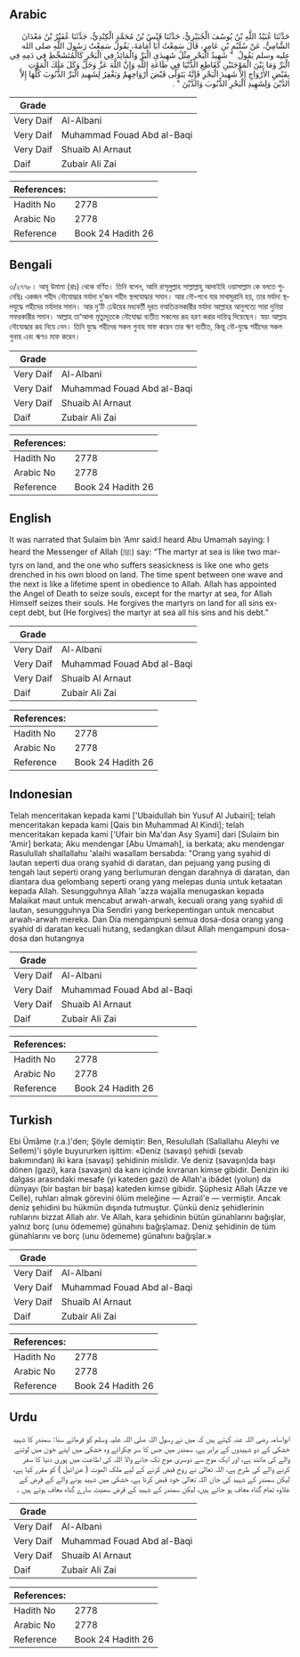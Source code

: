 ## Arabic


<div dir="rtl" lang="ar" style={{fontSize:'larger',backgroundColor:'#f8f9fa',padding:20}}>
حَدَّثَنَا عُبَيْدُ اللَّهِ بْنُ يُوسُفَ الْجُبَيْرِيُّ، حَدَّثَنَا قَيْسُ بْنُ مُحَمَّدٍ الْكِنْدِيُّ، حَدَّثَنَا عُفَيْرُ بْنُ مَعْدَانَ الشَّامِيُّ، عَنْ سُلَيْمِ بْنِ عَامِرٍ، قَالَ سَمِعْتُ أَبَا أُمَامَةَ، يَقُولُ سَمِعْتُ رَسُولَ اللَّهِ صلى الله عليه وسلم يَقُولُ ‏ "‏ شَهِيدُ الْبَحْرِ مِثْلُ شَهِيدَىِ الْبَرِّ وَالْمَائِدُ فِي الْبَحْرِ كَالْمُتَشَحِّطِ فِي دَمِهِ فِي الْبَرِّ وَمَا بَيْنَ الْمَوْجَتَيْنِ كَقَاطِعِ الدُّنْيَا فِي طَاعَةِ اللَّهِ وَإِنَّ اللَّهَ عَزَّ وَجَلَّ وَكَلَ مَلَكَ الْمَوْتِ بِقَبْضِ الأَرْوَاحِ إِلاَّ شَهِيدَ الْبَحْرِ فَإِنَّهُ يَتَوَلَّى قَبْضَ أَرْوَاحِهِمْ وَيَغْفِرُ لِشَهِيدِ الْبَرِّ الذُّنُوبَ كُلَّهَا إِلاَّ الدَّيْنَ وَلِشَهِيدِ الْبَحْرِ الذُّنُوبَ وَالدَّيْنَ ‏"‏ ‏.‏
</div>
<div style={{backgroundColor:'#f8f9fa',padding:20, marginBottom: 10}}><table> <thead> <tr> <th>Grade</th> <th></th> </tr> </thead> <tbody> <tr><td>Very Daif</td><td>Al-Albani</td></tr><tr><td>Very Daif</td><td>Muhammad Fouad Abd al-Baqi</td></tr><tr><td>Very Daif</td><td>Shuaib Al Arnaut</td></tr><tr><td>Daif</td><td>Zubair Ali Zai</td></tr></tbody></table><table> <thead> <tr> <th>References:</th> <th></th> </tr> </thead> <tbody><tr><td>Hadith No</td><td>2778</td></tr><tr><td>Arabic No</td><td>2778</td></tr><tr><td>Reference</td><td>Book 24 Hadith 26</td></tr></tbody></table></div>

## Bengali


<div dir="ltr" lang="bn" style={{fontSize:'larger',backgroundColor:'#f8f9fa',padding:20}}>
৩/২৭৭৮। আবূ উমামা (রাঃ) থেকে বর্ণিত। তিনি বলেন, আমি রাসূলুল্লাহ সাল্লাল্লাহু আলাইহি ওয়াসাল্লাম কে বলতে শুনেছিঃ একজন শহীদ নৌযোদ্ধার মর্যাদা দু’জন শহীদ স্থলযোদ্ধার সমান। আর নৌ-পথে যার মাথাঘুরানি হয়, তার মর্যাদা স্থলযুদ্ধে শহীদের মর্যাদার সমান। আর দু’টি ঢেউয়ের মধ্যবর্তী দূরত বঅতিক্রমকারীর মর্যাদা আল্লাহর আনুগত্যে সারা দুনিয়া সফরকারীর সমান। আল্লাহ তা‘আলা মৃত্যুদূতকে নৌযোদ্ধা ব্যতীত সকলের রূহ হরণ করার দায়িত্ব দিয়েছেন। স্বয়ং আল্লাহ নৌযোদ্ধার রূহ নিয়ে নেন। তিনি যুদ্ধে শহীদের সকল গুনাহ মাফ করেন তার ঋণ ব্যতীত, কিন্তু নৌ-যুদ্ধে শহীদের সকল গুনাহ এবং ঋণও মাফ করেন।
</div>
<div style={{backgroundColor:'#f8f9fa',padding:20, marginBottom: 10}}><table> <thead> <tr> <th>Grade</th> <th></th> </tr> </thead> <tbody> <tr><td>Very Daif</td><td>Al-Albani</td></tr><tr><td>Very Daif</td><td>Muhammad Fouad Abd al-Baqi</td></tr><tr><td>Very Daif</td><td>Shuaib Al Arnaut</td></tr><tr><td>Daif</td><td>Zubair Ali Zai</td></tr></tbody></table><table> <thead> <tr> <th>References:</th> <th></th> </tr> </thead> <tbody><tr><td>Hadith No</td><td>2778</td></tr><tr><td>Arabic No</td><td>2778</td></tr><tr><td>Reference</td><td>Book 24 Hadith 26</td></tr></tbody></table></div>

## English


<div dir="ltr" lang="en" style={{fontSize:'larger',backgroundColor:'#f8f9fa',padding:20}}>
It was narrated that Sulaim bin ‘Amr said:I heard Abu Umamah saying: I heard the Messenger of Allah (ﷺ) say: “The martyr at sea is like two martyrs on land, and the one who suffers seasickness is like one who gets drenched in his own blood on land. The time spent between one wave and the next is like a lifetime spent in obedience to Allah. Allah has appointed the Angel of Death to seize souls, except for the martyr at sea, for Allah Himself seizes their souls. He forgives the martyrs on land for all sins except debt, but (He forgives) the martyr at sea all his sins and his debt.”
</div>
<div style={{backgroundColor:'#f8f9fa',padding:20, marginBottom: 10}}><table> <thead> <tr> <th>Grade</th> <th></th> </tr> </thead> <tbody> <tr><td>Very Daif</td><td>Al-Albani</td></tr><tr><td>Very Daif</td><td>Muhammad Fouad Abd al-Baqi</td></tr><tr><td>Very Daif</td><td>Shuaib Al Arnaut</td></tr><tr><td>Daif</td><td>Zubair Ali Zai</td></tr></tbody></table><table> <thead> <tr> <th>References:</th> <th></th> </tr> </thead> <tbody><tr><td>Hadith No</td><td>2778</td></tr><tr><td>Arabic No</td><td>2778</td></tr><tr><td>Reference</td><td>Book 24 Hadith 26</td></tr></tbody></table></div>

## Indonesian


<div dir="ltr" lang="id" style={{fontSize:'larger',backgroundColor:'#f8f9fa',padding:20}}>
Telah menceritakan kepada kami ['Ubaidullah bin Yusuf Al Jubairi]; telah menceritakan kepada kami [Qais bin Muhammad Al Kindi]; telah menceritakan kepada kami ['Ufair bin Ma'dan Asy Syami] dari [Sulaim bin 'Amir] berkata; Aku mendengar [Abu Umamah], ia berkata; aku mendengar Rasulullah shallallahu 'alaihi wasallam bersabda: "Orang yang syahid di lautan seperti dua orang syahid di daratan, dan pejuang yang pusing di tengah laut seperti orang yang berlumuran dengan darahnya di daratan, dan diantara dua gelombang seperti orang yang melepas dunia untuk ketaatan kepada Allah. Sesungguhnya Allah 'azza wajalla menugaskan kepada Malaikat maut untuk mencabut arwah-arwah, kecuali orang yang syahid di lautan, sesungguhnya Dia Sendiri yang berkepentingan untuk mencabut arwah-arwah mereka. Dan Dia mengampuni semua dosa-dosa orang yang syahid di daratan kecuali hutang, sedangkan dilaut Allah mengampuni dosa-dosa dan hutangnya
</div>
<div style={{backgroundColor:'#f8f9fa',padding:20, marginBottom: 10}}><table> <thead> <tr> <th>Grade</th> <th></th> </tr> </thead> <tbody> <tr><td>Very Daif</td><td>Al-Albani</td></tr><tr><td>Very Daif</td><td>Muhammad Fouad Abd al-Baqi</td></tr><tr><td>Very Daif</td><td>Shuaib Al Arnaut</td></tr><tr><td>Daif</td><td>Zubair Ali Zai</td></tr></tbody></table><table> <thead> <tr> <th>References:</th> <th></th> </tr> </thead> <tbody><tr><td>Hadith No</td><td>2778</td></tr><tr><td>Arabic No</td><td>2778</td></tr><tr><td>Reference</td><td>Book 24 Hadith 26</td></tr></tbody></table></div>

## Turkish


<div dir="ltr" lang="tr" style={{fontSize:'larger',backgroundColor:'#f8f9fa',padding:20}}>
Ebi Ümâme (r.a.)'den; Şöyle demiştir: Ben, Resulullah (Sallallahu Aleyhi ve Sellem)'i şöyle buyururken işittim: «Deniz (savaşı) şehidi (sevab bakımından) iki kara (savaşı) şehidinin mislidir. Ve deniz (savaşın)da başı dönen (gazi), kara (savaşın) da kanı içinde kıvranan kimse gibidir. Denizin iki dalgası arasındaki mesafe (yi kateden gazi) de Allah'a ibâdet (yolun) da dünyayı (bir baştan bir başa) kateden kimse gibidir. Şüphesiz Allah (Azze ve Celle), ruhları almak görevini ölüm meleğine — Azrail'e — vermiştir. Ancak deniz şehidini bu hükmün dışında tutmuştur. Çünkü deniz şehidlerinin ruhlarını bizzat Allah alır. Ve Allah, kara şehidinin bütün günahlarını bağışlar, yalnız borç (unu ödememe) günahını bağışlamaz. Deniz şehidinin de tüm günahlarını ve borç (unu ödememe) günahını bağışlar.»
</div>
<div style={{backgroundColor:'#f8f9fa',padding:20, marginBottom: 10}}><table> <thead> <tr> <th>Grade</th> <th></th> </tr> </thead> <tbody> <tr><td>Very Daif</td><td>Al-Albani</td></tr><tr><td>Very Daif</td><td>Muhammad Fouad Abd al-Baqi</td></tr><tr><td>Very Daif</td><td>Shuaib Al Arnaut</td></tr><tr><td>Daif</td><td>Zubair Ali Zai</td></tr></tbody></table><table> <thead> <tr> <th>References:</th> <th></th> </tr> </thead> <tbody><tr><td>Hadith No</td><td>2778</td></tr><tr><td>Arabic No</td><td>2778</td></tr><tr><td>Reference</td><td>Book 24 Hadith 26</td></tr></tbody></table></div>

## Urdu


<div dir="rtl" lang="ur" style={{fontSize:'larger',backgroundColor:'#f8f9fa',padding:20}}>
ابواسامہ رضی اللہ عنہ کہتے ہیں کہ میں نے رسول اللہ صلی اللہ علیہ وسلم کو فرماتے سنا: سمندر کا شہید خشکی کے دو شہیدوں کے برابر ہے، سمندر میں جس کا سر چکرائے وہ خشکی میں اپنے خون میں لوٹنے والے کی مانند ہے، اور ایک موج سے دوسری موج تک جانے والا اللہ کی اطاعت میں پوری دنیا کا سفر کرنے والے کی طرح ہے، اللہ تعالیٰ نے روح قبض کرنے کے لیے ملک الموت ( عزرائیل ) کو مقرر کیا ہے، لیکن سمندر کے شہید کی جان اللہ تعالیٰ خود قبض کرتا ہے، خشکی میں شہید ہونے والے کے قرض کے علاوہ تمام گناہ معاف ہو جاتے ہیں، لیکن سمندر کے شہید کے قرض سمیت سارے گناہ معاف ہوتے ہیں ۔
</div>
<div style={{backgroundColor:'#f8f9fa',padding:20, marginBottom: 10}}><table> <thead> <tr> <th>Grade</th> <th></th> </tr> </thead> <tbody> <tr><td>Very Daif</td><td>Al-Albani</td></tr><tr><td>Very Daif</td><td>Muhammad Fouad Abd al-Baqi</td></tr><tr><td>Very Daif</td><td>Shuaib Al Arnaut</td></tr><tr><td>Daif</td><td>Zubair Ali Zai</td></tr></tbody></table><table> <thead> <tr> <th>References:</th> <th></th> </tr> </thead> <tbody><tr><td>Hadith No</td><td>2778</td></tr><tr><td>Arabic No</td><td>2778</td></tr><tr><td>Reference</td><td>Book 24 Hadith 26</td></tr></tbody></table></div>